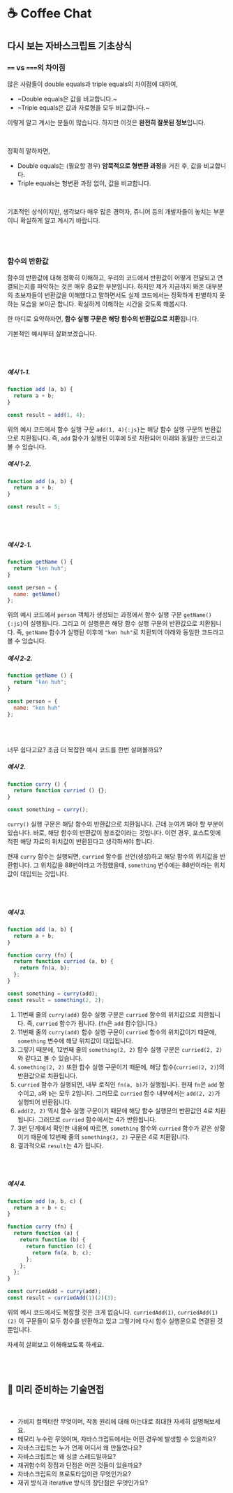 
# ☕️ Coffee Chat

## 다시 보는 자바스크립트 기초상식

### `==` vs `===`의 차이점

많은 사람들이 double equals과 triple equals의 차이점에 대하여,

- ~Double equals은 값을 비교합니다.~
- ~Triple equals은 값과 자료형을 모두 비교합니다.~

이렇게 알고 계시는 분들이 많습니다. 하지만 이것은 **완전히 잘못된 정보**입니다.

<br />
<Alert
  showIcon
  message="== vs ==="
  description="두 가지의 차이점은 Type coercion (암묵적 형변환)에 있습니다."
  type="info"
/>

정확히 말하자면,

- Double equals는 (필요할 경우) **암묵적으로 형변환 과정**을 거친 후, 값을 비교합니다.
- Triple equals는 형변환 과정 없이, 값을 비교합니다.

<br />
<Alert
  showIcon
  message="사용 권장 컨벤션"
  description="정말 특별한 이유가 있지 않다면, triple equals의 사용이 항상 강력하게 권장됩니다."
  type="warning"
/>

기초적인 상식이지만, 생각보다 매우 많은 경력자, 쥬니어 등의 개발자들이 놓치는 부분이니 확실하게 알고 계시기 바랍니다.

<br />
<br />

### 함수의 반환값

함수의 반환값에 대해 정확히 이해하고, 우리의 코드에서 반환값이 어떻게 전달되고 연결되는지를 파악하는 것은 매우 중요한 부분입니다. 하지만 제가 지금까지 봐온 대부분의 초보자들이 반환값을 이해했다고 말하면서도 실제 코드에서는 정확하게 판별하지 못하는 모습을 보이곤 합니다. 확실하게 이해하는 시간을 갖도록 해봅시다.

한 마디로 요약하자면, **함수 실행 구문은 해당 함수의 반환값으로 치환**됩니다.

기본적인 예시부터 살펴보겠습니다.

<br />
<br />

##### 예시 1-1.

```js showLineNumbers /add(1, 4)/ copy
function add (a, b) {
  return a + b;
}

const result = add(1, 4);
```

위의 예시 코드에서 함수 실행 구문 `add(1, 4){:js}`는 해당 함수 실행 구문의 반환값으로 치환됩니다. 즉, `add` 함수가 실행된 이후에 5로 치환되어 아래와 동일한 코드라고 볼 수 있습니다.

##### 예시 1-2.

```js showLineNumbers /5/ copy
function add (a, b) {
  return a + b;
}

const result = 5;
```

<br />
<br />

##### 예시 2-1.

```js showLineNumbers /: getName()/ copy
function getName () {
  return "ken huh";
}

const person = {
  name: getName()
};
```

위의 예시 코드에서 `person` 객체가 생성되는 과정에서 함수 실행 구문 `getName(){:js}`이 실행됩니다. 그리고 이 실행문은 해당 함수 실행 구문의 반환값으로 치환됩니다. 즉, `getName` 함수가 실행된 이후에 `"ken huh"`로 치환되어 아래와 동일한 코드라고 볼 수 있습니다.

##### 예시 2-2.

```js showLineNumbers /: "ken huh"/ copy
function getName () {
  return "ken huh";
}

const person = {
  name: "ken huh"
};
```

<br />
<br />

너무 쉽다고요? 조금 더 복잡한 예시 코드를 한번 살펴볼까요?

##### 예시 2.

```js showLineNumbers /curry()/ copy
function curry () {
  return function curried () {};
}

const something = curry();
```

`curry()` 실행 구문은 해당 함수의 반환값으로 치환됩니다. 근데 눈여겨 봐야 할 부분이 있습니다. 바로, 해당 함수의 반환값이 참조값이라는 것입니다. 이런 경우, 포스트잇에 적힌 해당 자료의 위치값이 반환된다고 생각하셔야 합니다.

현재 `curry` 함수는 실행되면, `curried` 함수를 선언(생성)하고 해당 함수의 위치값을 반환합니다. 그 위치값을 88번이라고 가정했을때, `something` 변수에는 88번이라는 위치값이 대입되는 것입니다.

<br />
<br />

##### 예시 3.

```js showLineNumbers /curry(add)/ /something(2, 2)/ /fn(a, b)/ copy
function add (a, b) {
  return a + b;
}

function curry (fn) {
  return function curried (a, b) {
    return fn(a, b);
  };
}

const something = curry(add);
const result = something(2, 2);
```

1. 11번째 줄의 `curry(add)` 함수 실행 구문은 `curried` 함수의 위치값으로 치환됩니다. 즉, `curried` 함수가 됩니다. (`fn`은 `add` 함수입니다.)
2. 11번째 줄의 `curry(add)` 함수 실행 구문이 `curried` 함수의 위치값이기 때문에, `something` 변수에 해당 위치값이 대입됩니다.
3. 그렇기 때문에, 12번째 줄의 `something(2, 2)` 함수 실행 구문은 `curried(2, 2)`와 같다고 볼 수 있습니다.
4. `something(2, 2)` 또한 함수 실행 구문이기 때문에, 해당 함수(`curried(2, 2)`)의 반환값으로 치환됩니다.
5. `curried` 함수가 실행되면, 내부 로직인 `fn(a, b)`가 실행됩니다. 현재 `fn`은 `add` 함수이고, `a`와 `b`는 모두 2입니다. 그러므로 `curried` 함수 내부에서는 `add(2, 2)`가 실행되어 반환됩니다.
6. `add(2, 2)` 역시 함수 실행 구문이기 때문에 해당 함수 실행문의 반환값인 4로 치환됩니다. 그러므로 `curried` 함수에서는 4가 반환됩니다.
7. 3번 단계에서 확인한 내용에 따르면, `something` 함수와 `curried` 함수가 같은 상황이기 때문에 12번째 줄의 `something(2, 2)` 구문은 4로 치환됩니다.
8. 결과적으로 `result`는 4가 됩니다.

<br />
<br />

##### 예시 4.

```js showLineNumbers /curriedAdd(1)/ copy
function add (a, b, c) {
  return a + b + c;
}

function curry (fn) {
  return function (a) {
    return function (b) {
      return function (c) {
        return fn(a, b, c);
      };
    };
  };
}

const curriedAdd = curry(add);
const result = curriedAdd(1)(2)(3);
```

위의 예시 코드에서도 복잡할 것은 크게 없습니다. `curriedAdd(1)`, `curriedAdd(1)(2)` 이 구문들이 모두 함수를 반환하고 있고 그렇기에 다시 함수 실행문으로 연결된 것 뿐입니다.

자세히 살펴보고 이해해보도록 하세요.

<br />
<br />

## 🥸 미리 준비하는 기술면접

<br />
<Alert
  showIcon
  message="이번주 학습 내용과 관련이 깊은 기술면접 질문 목록입니다. 평일에는 개념이해 후 과제작업에 집중하시고, 주말에는 추가적인 리서치와 본인만의 방식으로 노션이나 블로그 등의 공간에 정리하는 시간을 갖도록 하세요. 정리한 내용 중 다음 과제에서 적용해볼 수 있는 부분은 반드시 시도해보세요."
  type="info"
/>

- 가비지 컬렉터란 무엇이며, 작동 원리에 대해 아는대로 최대한 자세히 설명해보세요.
- 메모리 누수란 무엇이며, 자바스크립트에서는 어떤 경우에 발생할 수 있을까요?
- 자바스크립트는 누가 언제 어디서 왜 만들었나요?
- 자바스크립트는 왜 싱글 스레드일까요?
- 재귀함수의 장점과 단점은 어떤 것들이 있을까요?
- 자바스크립트의 프로토타입이란 무엇인가요?
- 재귀 방식과 iterative 방식의 장단점은 무엇인가요?
